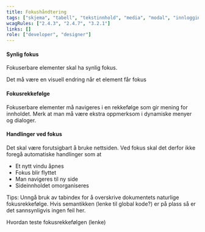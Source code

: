 ```yaml
---
title: Fokushåndtering
tags: ["skjema", "tabell", "tekstinnhold", "media", "modal", "innlogging", "navigasjon"]
wcagRules: ["2.4.3", "2.4.7", "3.2.1"]
links: []
role: ["developer", "designer"]
---
```



#### Synlig fokus

Fokuserbare elementer skal ha synlig fokus.

<List>
    <CheckListItem>Det må være en visuell endring når et element får fokus</CheckListItem>
</List>

#### Fokusrekkefølge

Fokuserbare elementer må navigeres i en rekkefølge som gir mening for innholdet. Merk at man må være ekstra oppmerksom i dynamiske menyer og dialoger.

#### Handlinger ved fokus

Det skal være forutsigbart å bruke nettsiden. Ved fokus skal det derfor ikke foregå automatiske handlinger som at

-   Et nytt vindu åpnes
-   Fokus blir flyttet
-   Man navigeres til ny side
-   Sideinnholdet omorganiseres

Tips: Unngå bruk av tabindex for å overskrive dokumentets naturlige fokusrekkefølge. Hvis semantikken (lenke til global kode?) er på plass så er det sannsynligvis ingen feil her.

Hvordan teste fokusrekkefølgen (lenke)
